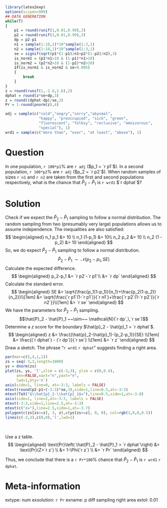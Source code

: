 ```r
library(latex2exp)
options(scipen=999)
## DATA GENERATION
while(T)
{
    p1 = round(runif(1,0.01,0.99),3)
    p2 = round(runif(1,0.01,0.99),3)
    dp = p2-p1
    n1 = sample(1:10,1)*10^sample(1:3,1)
    n2 = sample(1:10,1)*10^sample(1:3,1)
    se = signif(sqrt(p1*(1-p1)/n1+p2*(1-p2)/n2),3)
    is_norm1 = (p1*n1>10 & (1-p1)*n1>10)
    is_norm2 = (p2*n2>10 & (1-p2)*n2>20)
    if(is_norm1 & is_norm2 & se>0.005)
    {
        break
    }
}
z = round(runif(1,-2.6,2.6),2)
dphat = round(z*se+dp,3)
z = round((dphat-dp)/se,2)
Pr = 1-round(pnorm(z),4)

adj = sample(c("cold","angry","sorry","abysmal",
               "happy", "preoccupied", "sick", "green",
               "fluorescent", "folksy", "reclusive", "omnivorous",
               "special"), 1)
wrd1 = sample(c("more than", "over", "at least", "above"), 1)
```


Question
========

In one population, `r 100*p1`% are `r adj` ($p_1 = `r p1`$). In a second population, `r 100*p2`% are `r adj` ($p_2 = `r p2`$). When random samples of sizes `r n1` and `r n2` are taken from the first and second populations respectively, what is the chance that $\hat{P}_2 - \hat{P}_1$ is `r wrd1` $`r dphat`$?



Solution
========

Check if we expect the $\hat{P}_2 - \hat{P}_1$ sampling to follow a normal distribution. The random sampling from two (presumably very large) populations allows us to assume independence. The inequalities are also satisfied:
$$
\begin{aligned}
n_1 p_1 &> 10 \\
n_1 (1-p_1) &> 10\\
n_2 p_2 &> 10 \\
n_2 (1 -p_2) &> 10
\end{aligned}
$$
So, we do expect $\hat{P}_2 - \hat{P}_1$ sampling to follow a normal distribution.
$$\hat{P}_2 - \hat{P}_1 ~~\sim~~ \mathcal{N}(p_2-p_1,\,SE)$$
Calculate the expected difference.
$$
\begin{aligned}
p_2-p_1 &= `r p2`-`r p1`\\
   &= `r dp`
\end{aligned}
$$
Calculate the standard error.
$$
\begin{aligned}
SE &= \sqrt{\frac{p_1(1-p_1)}{n_1}+\frac{p_2(1-p_2)}{n_2}}\\[1em]
   &= \sqrt{\frac{`r p1`(1-`r p1`)}{`r n1`}+\frac{`r p2`(1-`r p2`)}{`r n2`}}\\[1em]
   &= `r se`
\end{aligned}
$$
We have the parameters for $\hat{P}_2 - \hat{P}_1$ sampling.
$$\hat{P}_2 - \hat{P}_1 ~~\sim~~ \mathcal{N}(`r dp`,\,`r se`)$$
Determine a $z$ score for the boundary $\hat{p}_2 - \hat{p}_1 = `r dphat`$.
$$
\begin{aligned}
z  &= \frac{(\hat{p}_2-\hat{p}_1)-(p_2-p_1)}{SE} \\[1em]
   &= \frac{(`r dphat`) - (`r dp`)}{`r se`} \\[1em]
   &= `r z`
\end{aligned}
$$
Draw a sketch. The phrase "`r wrd1` `r dphat`" suggests finding a right area.

```r
par(mar=c(5,4,1,1))
zs = seq(-3,3,length=1000)
ys = dnorm(zs)
plot(zs, ys, 'l',xlim = c(-3,3), ylim = c(0,0.4),
     ann=FALSE,xaxt="n",yaxt="n",
     lwd=1,bty='n')
axis(side=1, line=0, at=-3:3, labels = FALSE)
mtext(round(p2-p1+(-3:3)*se,3),side=1,line=0.5,at=-3:3)
mtext(TeX("$\\hat{p}_2-\\hat{p}_1$="),line=0.5,side=1,at=-3.8)
axis(side=1, line=2,at=-3:3, labels = FALSE)
mtext(-3:3,side=1,line=2.5,at=-3:3)
mtext(c("z="),line=2.5,side=1,at=-3.7)
polygon(c(zs[zs>=z], 3, z),c(ys[zs>=z], 0, 0), col=rgb(1,0,0,0.5))
lines(c(-3,3),c(0,0),'l',lwd=1)
```
\ 

Use a z table.
$$
\begin{aligned}
\text{Pr}\left( \hat{P}_2 - \hat{P}_1 > `r dphat`\right) &= \text{Pr}(Z>`r z`) \\
&= 1-\Phi(`r z`) \\
&= `r Pr`
\end{aligned}
$$

Thus, we conclude that there is a `r Pr*100`% chance that $\hat{P}_2-\hat{P}_1$ is `r wrd1` `r dphat`.


Meta-information
============
extype: num
exsolution: `r Pr`
exname: p diff sampling right area
extol: 0.01
